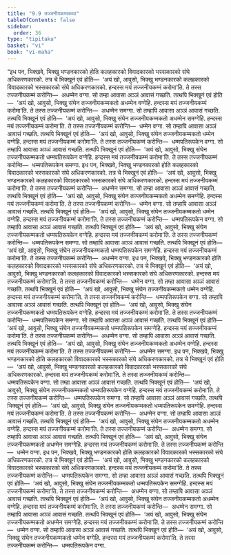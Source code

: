 ```yaml
---
title: "9.9 तज्जनीयकम्मकथा"
tableOfContents: false
sidebar:
  order: 36
type: "tipitaka"
basket: "vi"
book: "vi-maha"
---
```



<DynamicBreadcrumb />

<Division number="407" book="vi-maha">

<Paragraph number="1841" book="vi-maha">
“इध पन, भिक्खवे, भिक्खु भण्डनकारको होति कलहकारको विवादकारको भस्सकारको संघे अधिकरणकारको. तत्र चे भिक्खूनं एवं होति—  ‘अयं खो, आवुसो, भिक्खु भण्डनकारको कलहकारको विवादकारको भस्सकारको संघे अधिकरणकारको. हन्दस्स मयं तज्जनीयकम्मं करोमा’ति. ते तस्स तज्जनीयकम्मं करोन्ति—  अधम्मेन वग्गा. सो तम्हा आवासा अञ्ञं आवासं गच्छति. तत्थपि भिक्खूनं एवं होति—  ‘अयं खो, आवुसो, भिक्खु संघेन तज्जनीयकम्मकतो अधम्मेन वग्गेहि. हन्दस्स मयं तज्जनीयकम्मं करोमा’ति. ते तस्स तज्जनीयकम्मं करोन्ति—  अधम्मेन समग्गा. सो तम्हापि आवासा अञ्ञं आवासं गच्छति. तत्थपि भिक्खूनं एवं होति—  ‘अयं खो, आवुसो, भिक्खु संघेन तज्जनीयकम्मकतो अधम्मेन समग्गेहि. हन्दस्स मयं तज्जनीयकम्मं करोमा’ति. ते तस्स तज्जनीयकम्मं करोन्ति—  धम्मेन वग्गा. सो तम्हापि आवासा अञ्ञं आवासं गच्छति. तत्थपि भिक्खूनं एवं होति—  ‘अयं खो, आवुसो, भिक्खु संघेन तज्जनीयकम्मकतो धम्मेन वग्गेहि. हन्दस्स मयं तज्जनीयकम्मं करोमा’ति. ते तस्स तज्जनीयकम्मं करोन्ति—  धम्मपतिरूपकेन वग्गा. सो तम्हापि आवासा अञ्ञं आवासं गच्छति. तत्थपि भिक्खूनं एवं होति—  ‘अयं खो, आवुसो, भिक्खु संघेन तज्जनीयकम्मकतो धम्मपतिरूपकेन वग्गेहि. हन्दस्स मयं तज्जनीयकम्मं करोमा’ति. ते तस्स तज्जनीयकम्मं करोन्ति—  धम्मपतिरूपकेन समग्गा.
</Paragraph>

</Division>
<Division number="408" book="vi-maha">

<Paragraph number="1842" book="vi-maha">
इध पन, भिक्खवे, भिक्खु भण्डनकारको होति कलहकारको विवादकारको भस्सकारको संघे अधिकरणकारको. तत्र चे भिक्खूनं एवं होति—  ‘अयं खो, आवुसो, भिक्खु भण्डनकारको कलहकारको विवादकारको भस्सकारको संघे अधिकरणकारको. हन्दस्स मयं तज्जनीयकम्मं करोमा’ति. ते तस्स तज्जनीयकम्मं करोन्ति—  अधम्मेन समग्गा. सो तम्हा आवासा अञ्ञं आवासं गच्छति. तत्थपि भिक्खूनं एवं होति—  ‘अयं खो, आवुसो, भिक्खु संघेन तज्जनीयकम्मकतो अधम्मेन समग्गेहि. हन्दस्स मयं तज्जनीयकम्मं करोमा’ति. ते तस्स तज्जनीयकम्मं करोन्ति—  धम्मेन वग्गा. सो तम्हापि आवासा अञ्ञं आवासं गच्छति. तत्थपि भिक्खूनं एवं होति—  ‘अयं खो, आवुसो, भिक्खु संघेन तज्जनीयकम्मकतो धम्मेन वग्गेहि. हन्दस्स मयं तज्जनीयकम्मं करोमा’ति. ते तस्स तज्जनीयकम्मं करोन्ति—  धम्मपतिरूपकेन वग्गा. सो तम्हापि आवासा अञ्ञं आवासं गच्छति. तत्थपि भिक्खूनं एवं होति—  ‘अयं खो, आवुसो, भिक्खु संघेन तज्जनीयकम्मकतो धम्मपतिरूपकेन वग्गेहि. हन्दस्स मयं तज्जनीयकम्मं करोमा’ति. ते तस्स तज्जनीयकम्मं करोन्ति—  धम्मपतिरूपकेन समग्गा. सो तम्हापि आवासा अञ्ञं आवासं गच्छति. तत्थपि भिक्खूनं एवं होति—  ‘अयं खो, आवुसो, भिक्खु संघेन तज्जनीयकम्मकतो धम्मपतिरूपकेन समग्गेहि. हन्दस्स मयं तज्जनीयकम्मं करोमा’ति. ते तस्स तज्जनीयकम्मं करोन्ति—  अधम्मेन वग्गा.
</Paragraph>

</Division>
<Division number="409" book="vi-maha">

<Paragraph number="1843" book="vi-maha">
इध पन, भिक्खवे, भिक्खु भण्डनकारको होति कलहकारको विवादकारको भस्सकारको संघे अधिकरणकारको. तत्र चे भिक्खूनं एवं होति—  ‘अयं खो, आवुसो, भिक्खु भण्डनकारको कलहकारको विवादकारको भस्सकारको संघे अधिकरणकारको. हन्दस्स मयं तज्जनीयकम्मं करोमा’ति. ते तस्स तज्जनीयकम्मं करोन्ति—  धम्मेन वग्गा. सो तम्हा आवासा अञ्ञं आवासं गच्छति. तत्थपि भिक्खूनं एवं होति—  ‘अयं खो, आवुसो, भिक्खु संघेन तज्जनीयकम्मकतो धम्मेन वग्गेहि. हन्दस्स मयं तज्जनीयकम्मं करोमा’ति. ते तस्स तज्जनीयकम्मं करोन्ति—  धम्मपतिरूपकेन वग्गा. सो तम्हापि आवासा अञ्ञं आवासं गच्छति. तत्थपि भिक्खूनं एवं होति—  ‘अयं खो, आवुसो, भिक्खु संघेन तज्जनीयकम्मकतो धम्मपतिरूपकेन वग्गेहि. हन्दस्स मयं तज्जनीयकम्मं करोमा’ति. ते तस्स तज्जनीयकम्मं करोन्ति—  धम्मपतिरूपकेन समग्गा. सो तम्हापि आवासा अञ्ञं आवासं गच्छति. तत्थपि भिक्खूनं एवं होति—  ‘अयं खो, आवुसो, भिक्खु संघेन तज्जनीयकम्मकतो धम्मपतिरूपकेन समग्गेहि. हन्दस्स मयं तज्जनीयकम्मं करोमा’ति. ते तस्स तज्जनीयकम्मं करोन्ति—  अधम्मेन वग्गा. सो तम्हापि आवासा अञ्ञं आवासं गच्छति. तत्थपि भिक्खूनं एवं होति—  ‘अयं खो, आवुसो, भिक्खु संघेन तज्जनीयकम्मकतो अधम्मेन वग्गेहि. हन्दस्स मयं तज्जनीयकम्मं करोमा’ति. ते तस्स तज्जनीयकम्मं करोन्ति—  अधम्मेन समग्गा.
</Paragraph>

</Division>
<Division number="410" book="vi-maha">

<Paragraph number="1844" book="vi-maha">
इध पन, भिक्खवे, भिक्खु भण्डनकारको होति कलहकारको विवादकारको भस्सकारको संघे अधिकरणकारको. तत्र चे भिक्खूनं एवं होति—  ‘अयं खो, आवुसो, भिक्खु भण्डनकारको कलहकारको विवादकारको भस्सकारको संघे अधिकरणकारको. हन्दस्स मयं तज्जनीयकम्मं करोमा’ति. ते तस्स तज्जनीयकम्मं करोन्ति—  धम्मपतिरूपकेन वग्गा. सो तम्हा आवासा अञ्ञं आवासं गच्छति. तत्थपि भिक्खूनं एवं होति—  ‘अयं खो, आवुसो, भिक्खु संघेन तज्जनीयकम्मकतो धम्मपतिरूपकेन वग्गेहि. हन्दस्स मयं तज्जनीयकम्मं करोमा’ति. ते तस्स तज्जनीयकम्मं करोन्ति—  धम्मपतिरूपकेन समग्गा. सो तम्हापि आवासा अञ्ञं आवासं गच्छति. तत्थपि भिक्खूनं एवं होति—  ‘अयं खो, आवुसो, भिक्खु संघेन तज्जनीयकम्मकतो धम्मपतिरूपकेन समग्गेहि. हन्दस्स मयं तज्जनीयकम्मं करोमा’ति. ते तस्स तज्जनीयकम्मं करोन्ति—  अधम्मेन वग्गा. सो तम्हापि आवासा अञ्ञं आवासं गच्छति. तत्थपि भिक्खूनं एवं होति—  ‘अयं खो, आवुसो, भिक्खु संघेन तज्जनीयकम्मकतो अधम्मेन वग्गेहि. हन्दस्स मयं तज्जनीयकम्मं करोमा’ति. ते तस्स तज्जनीयकम्मं करोन्ति—  अधम्मेन समग्गा. सो तम्हापि आवासा अञ्ञं आवासं गच्छति. तत्थपि भिक्खूनं एवं होति—  ‘अयं खो, आवुसो, भिक्खु संघेन तज्जनीयकम्मकतो अधम्मेन समग्गेहि. हन्दस्स मयं तज्जनीयकम्मं करोमा’ति. ते तस्स तज्जनीयकम्मं करोन्ति—  धम्मेन वग्गा.
</Paragraph>

</Division>
<Division number="411" book="vi-maha">

<Paragraph number="1845" book="vi-maha">
इध पन, भिक्खवे, भिक्खु भण्डनकारको होति कलहकारको विवादकारको भस्सकारको संघे अधिकरणकारको. तत्र चे भिक्खूनं एवं होति—  ‘अयं खो, आवुसो, भिक्खु भण्डनकारको कलहकारको विवादकारको भस्सकारको संघे अधिकरणकारको. हन्दस्स मयं तज्जनीयकम्मं करोमा’ति. ते तस्स तज्जनीयकम्मं करोन्ति—  धम्मपतिरूपकेन समग्गा. सो तम्हा आवासा अञ्ञं आवासं गच्छति. तत्थपि भिक्खूनं एवं होति—  ‘अयं खो, आवुसो, भिक्खु संघेन तज्जनीयकम्मकतो धम्मपतिरूपकेन समग्गेहि. हन्दस्स मयं तज्जनीयकम्मं करोमा’ति. ते तस्स तज्जनीयकम्मं करोन्ति—  अधम्मेन वग्गा. सो तम्हापि आवासा अञ्ञं आवासं गच्छति. तत्थपि भिक्खूनं एवं होति—  ‘अयं खो, आवुसो, भिक्खु संघेन तज्जनीयकम्मकतो अधम्मेन वग्गेहि. हन्दस्स मयं तज्जनीयकम्मं करोमा’ति. ते तस्स तज्जनीयकम्मं करोन्ति—  अधम्मेन समग्गा. सो तम्हापि आवासा अञ्ञं आवासं गच्छति. तत्थपि भिक्खूनं एवं होति—  ‘अयं खो, आवुसो, भिक्खु संघेन तज्जनीयकम्मकतो अधम्मेन समग्गेहि. हन्दस्स मयं तज्जनीयकम्मं करोमा’ति. ते तस्स तज्जनीयकम्मं करोन्ति—  धम्मेन वग्गा. सो तम्हापि आवासा अञ्ञं आवासं गच्छति. तत्थपि भिक्खूनं एवं होति—  ‘अयं खो, आवुसो, भिक्खु संघेन तज्जनीयकम्मकतो धम्मेन वग्गेहि. हन्दस्स मयं तज्जनीयकम्मं करोमा’ति. ते तस्स तज्जनीयकम्मं करोन्ति—  धम्मपतिरूपकेन वग्गा.
</Paragraph>
</Division>